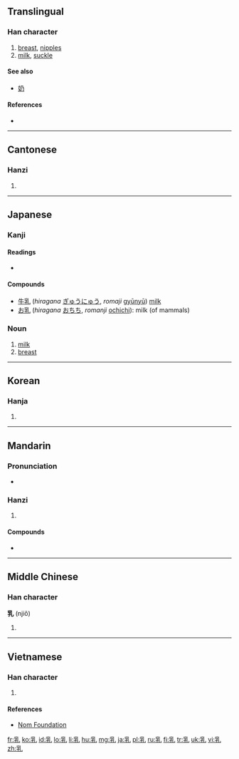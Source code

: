 ==Translingual==

===Han character===
{{Han char|rn=5|rad=乙|as=07|sn=8|four=22410|canj=BDU|ids=⿰孚乚}}

# [[breast]], [[nipples]]
# [[milk]], [[suckle]]

====See also====
* [[奶]]

====References====
* {{Han ref|kx=0084.170|dkj=00190|dj=0171.220|hdz=10055.040|uh=4E73|ud=20083|bh=A8C5|bd=43205}}

----

==Cantonese==

===Hanzi===
{{yue-hanzi|jyut=jyu5|y=yu5}}

# {{defn|lang=yue|sort=乙07}}

----

==Japanese==

===Kanji===
{{ja-kanji|grade=6|rs=乙07}}

====Readings====
* {{ja-readings|on=[[にゅう]] (nyū)|kun=[[ちち]] (chichi), [[ち]] (chi)}}

====Compounds====
* [[牛乳]] (''hiragana'' [[ぎゅうにゅう]], ''romaji'' [[gyūnyū]]) [[milk]]
* [[お乳]] (''hiragana'' [[おちち]], ''romanji'' [[ochichi]]): milk (of mammals)

===Noun===
{{ja-noun|ちち}}

# [[milk]]
# [[breast]]

----

==Korean==

===Hanja===
{{ko-hanja|hangeul=유|rv=yu|mr=yu}}

# {{defn|lang=ko|sort=乙07}}

----

==Mandarin==

===Pronunciation===
* {{audio|Zh-ru.ogg|Audio|lang=cmn}}

===Hanzi===
{{cmn-hanzi|pin=[[rǔ]] ([[ru3]])|wg=ju<sup>3</sup>}}

# {{defn|lang=cmn|sort=乙07}}

====Compounds====
* {{l|cmn|乳脂汤|tr=rǔzhītāng}}

----

==Middle Chinese==

===Han character===
'''乳''' (njiǒ)

# {{defn|lang=ltc}}

----

==Vietnamese==

===Han character===
{{vi-hantu|[[vú]], [[nhú]], [[nhỗ]], [[nhũ]]|rs=乙07}}

# {{defn|lang=vi|sort=乙07}}

====References====
*[http://nomfoundation.org/common/nom_details.php?codepoint=4e73 Nom Foundation]

[[fr:乳]]
[[ko:乳]]
[[id:乳]]
[[lo:乳]]
[[li:乳]]
[[hu:乳]]
[[mg:乳]]
[[ja:乳]]
[[pl:乳]]
[[ru:乳]]
[[fi:乳]]
[[tr:乳]]
[[uk:乳]]
[[vi:乳]]
[[zh:乳]]